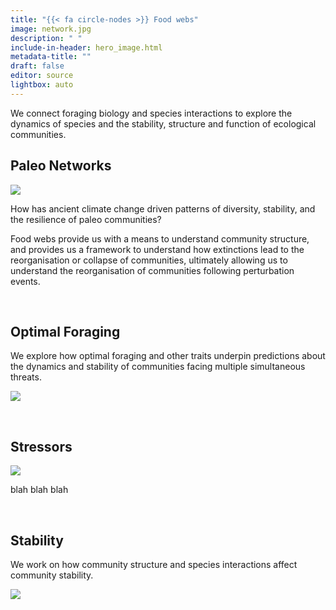 ```yaml
---
title: "{{< fa circle-nodes >}} Food webs"
image: network.jpg
description: " "
include-in-header: hero_image.html
metadata-title: ""
draft: false
editor: source
lightbox: auto
---
```


We connect foraging biology and species interactions to explore the dynamics of species and the stability, structure and function of ecological communities.

<!-- PROJECT 1 -->
## <i class="fa-solid fa-skull"></i> Paleo Networks
::: {.grid}

::: {.g-col-7}
![](images/extinctions.png)
:::

::: {.g-col-5}
[How has ancient climate change driven patterns of diversity, stability, and the resilience of paleo communities?]{.research-question}

Food webs provide us with a means to understand community structure, and provides us a framework to understand how extinctions lead to the reorganisation or collapse of communities, ultimately allowing us to understand the reorganisation of communities following perturbation events.
:::

:::

<br>

<!-- PROJECT 2 -->
## <i class="fa-solid fa-carrot"></i> Optimal Foraging

::: {.grid}

::: {.g-col-5}
We explore how optimal foraging and other traits underpin predictions about the dynamics and stability of communities facing multiple simultaneous threats.
:::

::: {.g-col-7}
![](images/hunter.png)
:::

:::

<br>

<!-- PROJECT 3 -->
## <i class="fa-solid fa-arrows-to-circle"></i> Stressors

::: {.grid}

::: {.g-col-7}
![](images/Raptor.jpg)
:::

::: {.g-col-5}
blah blah blah
:::

:::

<br>

<!-- PROJECT 4 -->
## <i class="fa-solid fa-chart-line"></i> Stability

::: {.grid}

::: {.g-col-5}
We work on how community structure and species interactions affect community stability.
:::

::: {.g-col-7}
![](images/Raptor.jpg)
:::

:::
